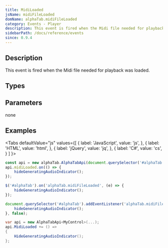 ```yaml
---
title: MidiLoaded
jsName: midiFileLoaded
domName: alphaTab.midiFileLoaded
category: Events - Player
description: This event is fired when the Midi file needed for playback was loaded.
sidebarPath: /docs/reference/events
since: 0.9.4
---
```



## Description
This event is fired when the Midi file needed for playback was loaded.    

<EventDescription metadata={metadata} />

## Types

<TypeTable>
    <TypeRow type="net" name="Action" />    
    <TypeRow type="js" name="function()" />    
</TypeTable>

## Parameters
none

## Examples

<Tabs
  defaultValue="js"
  values={[
    { label: 'JavaScript', value: 'js', },
    { label: 'HTML', value: 'html', },
    { label: 'jQuery', value: 'jq', },
    { label: 'C#', value: 'cs', }
  ]
}>
<TabItem value="js">

```js
const api = new alphaTab.AlphaTabApi(document.querySelector('#alphaTab'));
api.midiLoaded.on(() => {
    hideGeneratingAudioIndicator();
});
```

</TabItem>
<TabItem value="jq">

```js
$('#alphaTab').on('alphaTab.midiFileLoaded', (e) => {
    hideGeneratingAudioIndicator();
});
```

</TabItem>
<TabItem value="html">

```js
document.querySelector('#alphaTab').addEventListener('alphaTab.midiFileLoaded', () => {
    hideGeneratingAudioIndicator();
}, false);
```

</TabItem>
<TabItem value="cs">

```cs
var api = new AlphaTabApi<MyControl>(...);
api.MidiLoaded += () => 
{
    HideGeneratingAudioIndicator();
};
```

</TabItem>
</Tabs>